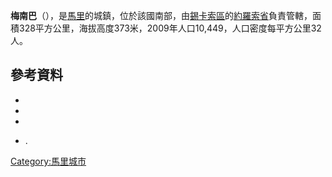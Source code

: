 '''梅南巴'''（{{lang-fr|Ménamba 1}}），是[[馬里|馬里]]的城鎮，位於該國南部，由[[錫卡索區|錫卡索區]]的[[約羅索省|約羅索省]]負責管轄，面積328平方公里，海拔高度373米，2009年人口10,449，人口密度每平方公里32人。

==參考資料==
*{{citation|contribution=Common and Fundamental Operational Datasets Registry: Mali |publisher=United Nations Office for the Coordination of Humanitarian Affairs |url=http://cod.humanitarianresponse.info/country-region/mali |deadurl=yes |archiveurl=https://web.archive.org/web/20121214211137/http://cod.humanitarianresponse.info/country-region/Mali |archivedate=2012-12-14 }}
*{{citation | url=http://instat.gov.ml/documentation/sikasso.pdf | publisher=République de Mali: Institut National de la Statistique | title=Resultats Provisoires RGPH 2009 (Région de Sikasso) | language=fr | accessdate=2015-07-24 | archive-date=2012-09-19 | archive-url=https://www.webcitation.org/6AnYveESp?url=http://instat.gov.ml/documentation/sikasso.pdf | dead-url=no }}
*{{citation |title=Communes de la Région de Sikasso |publisher=Ministère de l’administration territoriale et des collectivités locales, République du Mali |url=http://www.matcl.gov.ml/pdf/ComRegSikasso.pdf |language=fr |deadurl=yes |archiveurl=https://www.webcitation.org/6AnZ7FgpR?url=http://www.matcl.gov.ml/pdf/ComRegSikasso.pdf |archivedate=2012-09-19 }}
*{{citation | title=Plan de Sécurité Alimentaire Commune Rurale de Menamba I 2006-2010 | publisher=Commissariat à la Sécurité Alimentaire, République du Mali, USAID-Mali | year=2006 | url=http://www.aec.msu.edu/fs2/mali_fd_strtgy/plans/sikasso/yorosso/psa_menamba_i.pdf | language=fr | deadurl=yes | archiveurl=https://web.archive.org/web/20120918145233/http://www.aec.msu.edu/fs2/mali_fd_strtgy/plans/sikasso/yorosso/psa_menamba_i.pdf | archivedate=2012-09-18 }}.

{{Coord|12|23|44|N|4|40|24|W|display=title}}

{{錫卡索區}}

[[Category:馬里城市|Category:馬里城市]]


{{Mali-geo-stub}}